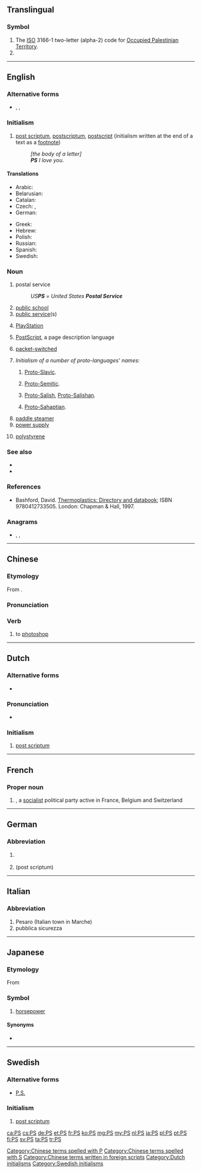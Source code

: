 {{also|Appendix:Variations of “ps”}}
==Translingual==

===Symbol===
{{head|mul|symbol}}

# The [[ISO]] 3166-1 two-letter (alpha-2) code for [[Occupied Palestinian Territory]].
# {{SI-unit-abbnp|peta|siemens|electrical conductance}}

----

==English==

===Alternative forms===
* {{sense|postscriptum}} {{l|en|P.S.}}, {{l|en|p.s.}}, {{l|en|ps.}}

===Initialism===
{{rfc-header|Initialism}}
{{head|en|initialism}}

# [[post scriptum]], [[postscriptum]], [[postscript]] (initialism written at the end of a text as a [[footnote]])
#: ''[the body of a letter]''
#: '''''PS''' I love you.''

====Translations====
{{trans-top|addendum to a letter}}
* Arabic: {{t|ar|مُلَاحَظَة|f}}
* Belarusian: {{t|be|P.S.|sc=Cyrl}}
* Catalan: {{t+|ca|PS}}
* Czech: {{t+|cs|PS}}, {{t|cs|P.S.}}
* German: {{t+|de|NS}}
{{trans-mid}}
* Greek: {{t|el|ΥΓ.|n}}
* Hebrew: {{t|he|נ״ב|tr=n"b}}
* Polish: {{t+|pl|PS}}
* Russian: {{t|ru|P. S.}}
* Spanish: {{t+|es|P.D.}}
* Swedish: {{t+|sv|PS}}
{{trans-bottom}}

===Noun===
{{en-noun|-}}

# postal service
#: ''US'''PS''' = United States '''Postal Service'''''
# [[public school]]
# [[public service]](s)
# {{lb|en|video games}} [[PlayStation]]
# {{lb|en|computing}} [[w:PostScript|PostScript]], a page description language
# {{lb|en|telecommunications}} [[w:Packet switching|packet-switched]]
# ''Initialism of a number of proto-languages' names:''
## {{lb|en|linguistics}} [[Proto-Slavic]].
## {{lb|en|linguistics}} [[Proto-Semitic]].
## {{lb|en|linguistics}} [[Proto-Salish]], [[Proto-Salishan]].
## {{lb|en|linguistics}} [[Proto-Sahaptian]].
# [[paddle steamer]]
# [[power supply]]
# {{lb|en|organic compound}} [[polystyrene]]

===See also===
* {{l|en|deinde scriptum|d.s.}}
* {{l|en|p.p.s.}}

===References===
* {{lb|en|organic compound}} Bashford, David. [http://books.google.com/books?id=ycLq-EYaE0QC&dq=a.+schulman&source=gbs_navlinks_s Thermoplastics: Directory and databook]; ISBN 9780412733505. London: Chapman & Hall, 1997.

===Anagrams===
* {{l|en|sp}}, {{l|en|SP}}, {{l|en|s.p.}}

----

==Chinese==

===Etymology===
From {{etyl|en|zh}} {{m|en|photoshop}}.

===Pronunciation===
{{rfp|lang=zh}}

===Verb===
{{head|zh|verb}}

# to [[photoshop]]

[[Category:Chinese terms spelled with P]]
[[Category:Chinese terms spelled with S]]
[[Category:Chinese terms written in foreign scripts]]

----

==Dutch==

===Alternative forms===
* {{l|nl|P.S.}}

===Pronunciation===
* {{audio|Nl-PS.ogg|Audio|lang=nl}}

===Initialism===
{{rfc-header|Initialism}}
{{head|nl|initialism}}

# [[post scriptum]]

[[Category:Dutch initialisms]]

----

==French==

===Proper noun===
{{fr-proper noun|m}}

# {{initialism of|lang=fr|[[w:Parti Socialiste|Parti Socialiste]]|nodot=1}}, a [[socialist]] political party active in France, Belgium and Switzerland

----

==German==

===Abbreviation===
{{rfc-header|Abbreviation}}
{{head|de|abbreviation}}

# {{abbreviation of|lang=de|Pferdestärke|nodot=1}} {{gloss|horsepower}}
# {{abbreviation of|lang=de|Postskriptum|nodot=1}} (post scriptum)

----

==Italian==

===Abbreviation===
{{rfc-header|Abbreviation}}
{{head|it|abbreviation}}

# Pesaro (Italian town in Marche)
# pubblica sicurezza

----

==Japanese==

===Etymology===
From {{etyl|de|ja|sort=ひいえす'}} {{m|de|Pferdestärke}}

===Symbol===
{{ja-pos|ピーエス|symbol}}

# [[horsepower]]

====Synonyms====
* {{ja-r|馬力|ばりき}}

----

==Swedish==

===Alternative forms===
* [[P.S.]]

===Initialism===
{{rfc-header|Initialism}}
{{head|sv|initialism}}

# [[post scriptum]]

[[Category:Swedish initialisms]]

[[ca:PS]]
[[cs:PS]]
[[de:PS]]
[[et:PS]]
[[fr:PS]]
[[ko:PS]]
[[mg:PS]]
[[my:PS]]
[[nl:PS]]
[[ja:PS]]
[[pl:PS]]
[[pt:PS]]
[[fi:PS]]
[[sv:PS]]
[[ta:PS]]
[[tr:PS]]